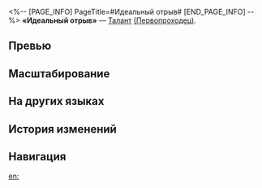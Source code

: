 <%-- [PAGE_INFO]
PageTitle=#Идеальный отрыв#
[END_PAGE_INFO] --%>
{{Навык Инфобокс
|Название         = Идеальный отрыв
|Изображение      = Навык Идеальный отрыв.png
|Персонаж         = Первопроходец (Разрушение)
|Тип              = Талант
|Тэг              = Усиление
|УронСтойк        = 
|ЭнергияГен       = 
|Энергия          = 
|Длительность     = 
|Описание         = Каждый раз, когда Первопроходец пробивает уязвимость противника, {{MC|ж=её|м=его}} сила атаки повышается на {{Цвет|Выделенный|10%—22%}}. Этот эффект может складываться до 2 раз.
|Свойство1        = 
|Масштабирование1 = 
}}
'''«Идеальный отрыв»''' — [[Талант]] [[(Первопроходец)]].

==Превью==
{{Превью
|Файл = Идеальный отрыв Превью
}}

==Масштабирование==
{{Масштабирование навыка|тип=Талант
|10%;11%;12%;13%;14%;15%;16.25%;17.5%;18.75%;20%;21%;22%;23%;24%;25%
}}

==На других языках==
{{На других языках
|en   = Perfect Pickoff
|zhs  = 牵制盗垒
|zht  = 牽制盜壘
|ja   = {{Rubi|盗塁牽制|とうるいけんせい}}
|ko   = 도루 견제
|es   = Recogida perfecta
|fr   = Pickoff parfait
|ru   = Идеальный отрыв
|th   = Perfect Pickoff
|vi   = Thành Lũy Cầm Chân
|de   = Perfekte Abnahme
|id   = Perfect Pickoff
|pt   = Arremesso Perfeito
}}

==История изменений==
{{История изменений|3.5}}

==Навигация==
{{Навык Навбокс|Первопроходец (Разрушение)}}

[[en:]]
